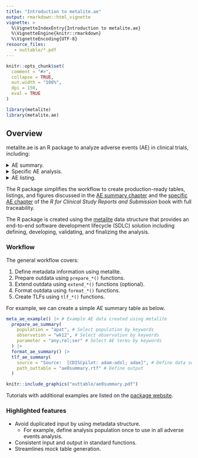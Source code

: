 ```yaml
---
title: "Introduction to metalite.ae"
output: rmarkdown::html_vignette
vignette: >
  %\VignetteIndexEntry{Introduction to metalite.ae}
  %\VignetteEngine{knitr::rmarkdown}
  %\VignetteEncoding{UTF-8}
resource_files:
   - outtable/*.pdf
---
```


```r
knitr::opts_chunk$set(
  comment = "#>",
  collapse = TRUE,
  out.width = "100%",
  dpi = 150,
  eval = TRUE
)
```

```r
library(metalite)
library(metalite.ae)
```

## Overview

metalite.ae is an R package to analyze adverse events (AE) in clinical trials,
including:

<details>
<summary>AE summary.</summary>
<img src="https://merck.github.io/metalite.ae/articles/fig/ae0summary.png">
</details>
<details>
<summary>
Specific AE analysis.</summary>
<img src="https://merck.github.io/metalite.ae/articles/fig/ae0specific.png">
</details>
<details>
<summary>AE listing.</summary>
<img src="https://merck.github.io/metalite.ae/articles/fig/ae0listing.png">
</details>

The R package simplifies the workflow to create production-ready
tables, listings, and figures discussed in the
[AE summary chapter](https://r4csr.org/aesummary.html) and the
[specific AE chapter](https://r4csr.org/specific-ae.html) of the
_R for Clinical Study Reports and Submission_ book with full traceability.

The R package is created using the [metalite](https://merck.github.io/metalite/)
data structure that provides an end-to-end software development lifecycle (SDLC)
solution including defining, developing, validating, and finalizing the analysis.

### Workflow

The general workflow covers:

1. Define metadata information using metalite.
1. Prepare outdata using `prepare_*()` functions.
1. Extend outdata using `extend_*()` functions (optional).
1. Format outdata using `format_*()` functions.
1. Create TLFs using `tlf_*()` functions.

For example, we can create a simple AE summary table as below.

```r
meta_ae_example() |> # Example AE data created using metalite
  prepare_ae_summary(
    population = "apat", # Select population by keywords
    observation = "wk12", # Select observation by keywords
    parameter = "any;rel;ser" # Select AE terms by keywords
  ) |>
  format_ae_summary() |>
  tlf_ae_summary(
    source = "Source:  [CDISCpilot: adam-adsl; adae]", # Define data source
    path_outtable = "ae0summary.rtf" # Define output
  )
```

```r
knitr::include_graphics("outtable/ae0summary.pdf")
```

Tutorials with additional examples are listed on the
[package website](https://merck.github.io/metalite.ae/articles/).

### Highlighted features

- Avoid duplicated input by using metadata structure.
  - For example, define analysis population once to use in all adverse events analysis.
- Consistent input and output in standard functions.
- Streamlines mock table generation.
